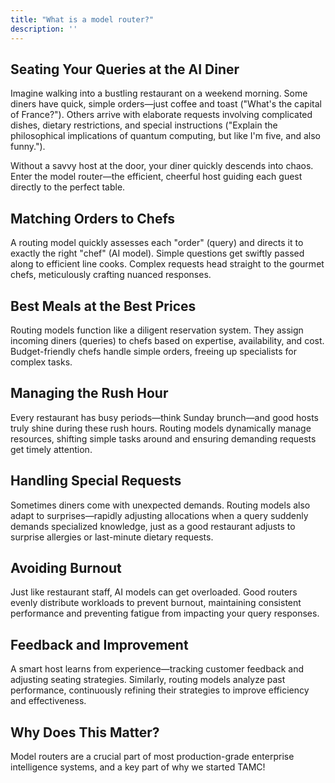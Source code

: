 ```yaml
---
title: "What is a model router?"
description: ''
---
```


## Seating Your Queries at the AI Diner

Imagine walking into a bustling restaurant on a weekend morning. Some diners have quick, simple orders—just coffee and toast ("What's the capital of France?"). Others arrive with elaborate requests involving complicated dishes, dietary restrictions, and special instructions ("Explain the philosophical implications of quantum computing, but like I'm five, and also funny.").

Without a savvy host at the door, your diner quickly descends into chaos. Enter the model router—the efficient, cheerful host guiding each guest directly to the perfect table.

## Matching Orders to Chefs

A routing model quickly assesses each "order" (query) and directs it to exactly the right "chef" (AI model). Simple questions get swiftly passed along to efficient line cooks. Complex requests head straight to the gourmet chefs, meticulously crafting nuanced responses.

## Best Meals at the Best Prices

Routing models function like a diligent reservation system. They assign incoming diners (queries) to chefs based on expertise, availability, and cost. Budget-friendly chefs handle simple orders, freeing up specialists for complex tasks.

## Managing the Rush Hour

Every restaurant has busy periods—think Sunday brunch—and good hosts truly shine during these rush hours. Routing models dynamically manage resources, shifting simple tasks around and ensuring demanding requests get timely attention.

## Handling Special Requests

Sometimes diners come with unexpected demands. Routing models also adapt to surprises—rapidly adjusting allocations when a query suddenly demands specialized knowledge, just as a good restaurant adjusts to surprise allergies or last-minute dietary requests.

## Avoiding Burnout

Just like restaurant staff, AI models can get overloaded. Good routers evenly distribute workloads to prevent burnout, maintaining consistent performance and preventing fatigue from impacting your query responses.

## Feedback and Improvement

A smart host learns from experience—tracking customer feedback and adjusting seating strategies. Similarly, routing models analyze past performance, continuously refining their strategies to improve efficiency and effectiveness.

## Why Does This Matter?

Model routers are a crucial part of most production-grade enterprise intelligence systems, and a key part of why we started TAMC!
